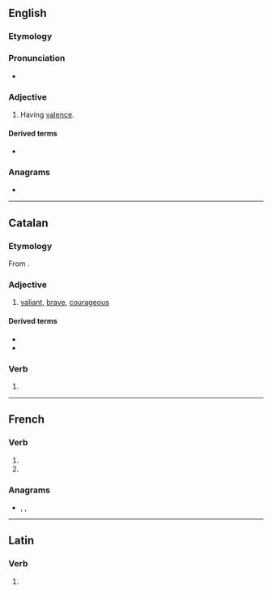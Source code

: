 {{also|-valent}}
==English==

===Etymology===
{{back-formation|lang=en|valence}}

===Pronunciation===
* {{IPA|/ˈveɪlənt/|lang=en}}

===Adjective===
{{en-adj}}

# {{lb|en|chemistry}} Having [[valence]].

====Derived terms====
* {{l|en|-valent}}

===Anagrams===
* {{anagrams|en|Levant|levant}}

----

==Catalan==

===Etymology===
From {{etyl|la|ca}} {{m|la|valēns}}.

===Adjective===
{{ca-adj}}

# [[valiant]], [[brave]], [[courageous]]

====Derived terms====
* {{l|ca|valentament}}
* {{l|ca|valentia}}

===Verb===
{{head|ca|verb form}}

# {{ca-verb form of|t=pres|m=ptc|valer}}

----

==French==

===Verb===
{{head|fr|verb form}}

# {{inflection of|valoir||3|p|pres|indc|lang=fr}}
# {{inflection of|valoir||3|p|pres|subj|lang=fr}}

===Anagrams===
* {{l|fr|lavent}}, {{l|fr|Levant}}, {{l|fr|levant}}

----

==Latin==

===Verb===
{{la-verb-form|valent}}

# {{inflection of|valeō||3|p|pres|actv|indc|lang=la}}